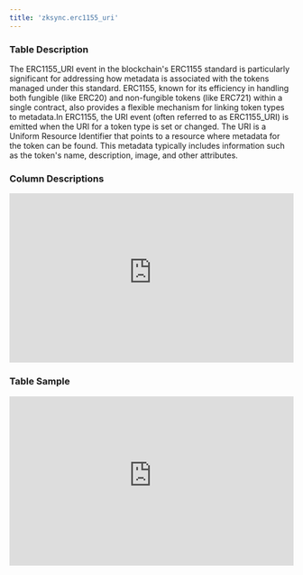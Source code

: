 ```yaml
---
title: 'zksync.erc1155_uri'
---
```


### Table Description
The ERC1155_URI event in the blockchain's ERC1155 standard is particularly significant for addressing how metadata is associated with the tokens managed under this standard. ERC1155, known for its efficiency in handling both fungible (like ERC20) and non-fungible tokens (like ERC721) within a single contract, also provides a flexible mechanism for linking token types to metadata.In ERC1155, the URI event (often referred to as ERC1155_URI) is emitted when the URI for a token type is set or changed. The URI is a Uniform Resource Identifier that points to a resource where metadata for the token can be found. This metadata typically includes information such as the token's name, description, image, and other attributes.
### Column Descriptions

<div>
    <iframe
        src="https://doc-embed-app.chainbasehq.com/columns/zksync.erc1155_uri"
        width="100%"
        height="300px"
        frameBorder="0"
        scrolling="no"
    ></iframe>
</div>

### Table Sample

<div>
    <iframe
        src="https://doc-embed-app.chainbasehq.com/data/zksync.erc1155_uri"
        width="100%"
        height="300px"
        frameBorder="0"
        scrolling="no"
    ></iframe>
</div>
